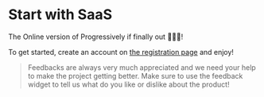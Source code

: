 
# Start with SaaS

The Online version of Progressively if finally out 🎉🎉🎉!

To get started, create an account on [the registration page](https://dashboard.progressively.app/register) and enjoy!

> Feedbacks are always very much appreciated and we need your help to make the project getting better. Make sure to use the feedback widget to tell us what do you like or dislike about the product!

